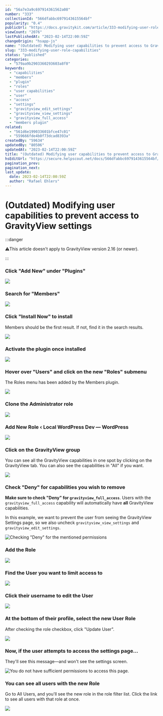 ```yaml
---
id: "56a7e3a9c697914361562a08"
number: "333"
collectionId: "566dfabbc6979143615564bf"
popularity: "0.4"
publicUrl: "https://docs.gravitykit.com/article/333-modifying-user-role-capabilities"
viewCount: "2076"
lastPublishedAt: "2023-02-14T22:00:59Z"
changeOrigin: "hsapp-js"
name: "(Outdated) Modifying user capabilities to prevent access to GravityView settings"
slug: "333-modifying-user-role-capabilities"
status: "published"
categories: 
  - "579aa9b2903360293603a8f0"
keywords: 
  - "capabilities"
  - "members"
  - "plugin"
  - "roles"
  - "user capabilities"
  - "user"
  - "access"
  - "settings"
  - "gravityview_edit_settings"
  - "gravityview_view_settings"
  - "gravityview_full_access"
  - "members plugin"
related: 
  - "561d6e199033601bfce47c01"
  - "559666fde4b0f73dcad8393a"
createdBy: "59634"
updatedBy: "80506"
updatedAt: "2023-02-14T22:00:59Z"
title: "(Outdated) Modifying user capabilities to prevent access to GravityView settings"
hsEditUrl: "https://secure.helpscout.net/docs/566dfabbc6979143615564bf/article/56a7e3a9c697914361562a08"
pagination_prev: 
pagination_next: 
last_update:
  date: 2023-02-14T22:00:59Z
  author: "Rafael Ehlers"
---
```


# (Outdated) Modifying user capabilities to prevent access to GravityView settings


:::danger

⚠️This article doesn't apply to GravityView version 2.16 (or newer).

:::



### Click "Add New" under "Plugins"

![](https://www.gravitykit.com/wp-content/uploads/2018/01/click-add-new-under-plugins-.png?1453842834)

### Search for "Members"

![](https://www.gravitykit.com/wp-content/uploads/2018/01/search-for-members-.png?1453842834)

### Click "Install Now" to install

Members should be the first result. If not, find it in the search results.

![](https://www.gravitykit.com/wp-content/uploads/2018/01/click-install-now-to-install.png?1453842835)

### Activate the plugin once installed

![](https://www.gravitykit.com/wp-content/uploads/2018/01/activate-the-plugin-once-installed.png?1453842836)

### Hover over "Users" and click on the new "Roles" submenu

The Roles menu has been added by the Members plugin.

![](https://www.gravitykit.com/wp-content/uploads/2018/01/hover-over-users-and-click-on-the-new-roles-submenu.png?1453842836)

### Clone the Administrator role

![](https://www.gravitykit.com/wp-content/uploads/2018/01/clone-the-administrator-role.png?1453842837)

### Add New Role ‹ Local WordPress Dev — WordPress

![](https://www.gravitykit.com/wp-content/uploads/2018/01/add-new-role-lsaquo-local-wordpress-dev-mdash-wordpress.png?1453842838)

### Click on the GravityView group

You can see all the GravityView capabilities in one spot by clicking on the GravityView tab. You can also see the capabilities in "All" if you want.

![](https://www.gravitykit.com/wp-content/uploads/2018/01/click-on-the-gravityview-group.png?1453842838)

### Check "Deny" for capabilities you wish to remove

**Make sure to check "Deny" for `gravityview_full_access`**. Users with the `gravityview_full_access` capability will automatically have **all** GravityView capabilities.

In this example, we want to prevent the user from seeing the GravityView Settings page, so we also uncheck `gravityview_view_settings` and `gravityview_edit_settings`.

![Checking "Deny" for the mentioned permissions](https://www.gravitykit.com/wp-content/uploads/2018/01/checking-deny-for-the-mentioned-permissions.png?1453842839)

### Add the Role

![](https://www.gravitykit.com/wp-content/uploads/2018/01/add-the-role.png?1453842840)

### Find the User you want to limit access to

![](https://www.gravitykit.com/wp-content/uploads/2018/01/find-the-user-you-want-to-limit-access-to.png?1453842841)

### Click their username to edit the User

![](https://www.gravitykit.com/wp-content/uploads/2018/01/click-their-username-to-edit-the-user.png?1453842841)

### At the bottom of their profile, select the new User Role

After checking the role checkbox, click "Update User".

![](https://www.gravitykit.com/wp-content/uploads/2018/01/at-the-bottom-of-their-profile-select-the-new-user-role.png?1453842842)

### Now, if the user attempts to access the settings page…

They'll see this message—and won't see the settings screen.

![You do not have sufficient permissions to access this page.](https://www.gravitykit.com/wp-content/uploads/2018/01/you-do-not-have-sufficient-permissions-to-access-this-page.png?1453842843)

### You can see all users with the new Role

Go to All Users, and you'll see the new role in the role filter list. Click the link to see all users with that role at once.

![](https://www.gravitykit.com/wp-content/uploads/2018/01/you-can-see-all-users-with-the-new-role.png?1453842844)

